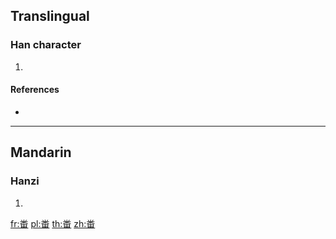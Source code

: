 {{character info/new}}
==Translingual==

===Han character===
{{Han char|rn=119|rad=米|as=05|sn=11|four=|canj=FDW}}

# {{defn|Han|sort=米05}}

====References====
* {{Han ref|kx=0763.031|dkj=21855|hdz=42542.030|uh=7568|ud=30056}}

----

==Mandarin==

===Hanzi===
{{cmn-hanzi|pin=[[pān]] ([[pan1]])|wg=p'an<sup>1</sup>}}

# {{defn|lang=cmn|sort=米05}}

[[fr:畨]]
[[pl:畨]]
[[th:畨]]
[[zh:畨]]